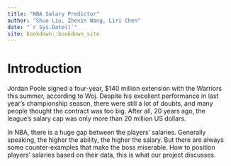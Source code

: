 ```yaml
--- 
title: "NBA Salary Predictor"
author: "Shuo Liu, Zhexin Wang, Liri Chen"
date: "`r Sys.Date()`"
site: bookdown::bookdown_site
---
```


# Introduction

Jordan Poole signed a four-year, $140 million extension with the Warriors this summer, according to Woj. Despite his excellent performance in last year's championship season, there were still a lot of doubts, and many people thought the contract was too big. After all, 20 years ago, the league's salary cap was only more than 20 million US dollars.

In NBA, there is a huge gap between the players' salaries. Generally speaking, the higher the ability, the higher the salary. But there are always some counter-examples that make the boss miserable. How to position players' salaries based on their data, this is what our project discusses.

